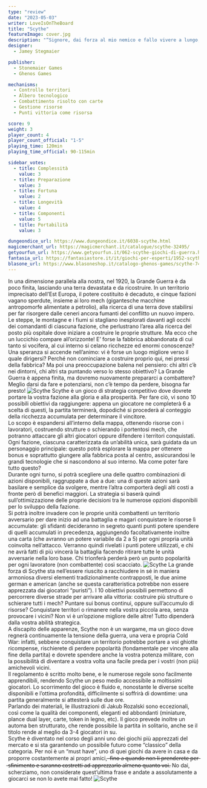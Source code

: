 ```yaml
---
type: "review"
date: "2023-05-03"
writer: LoveIsOnTheBoard
title: "Scythe"
featureImage: cover.jpg
description: "“Signore, dai forza al mio nemico e fallo vivere a lungo, affinché possa assistere al mio trionfo”, cit. Napoleone"
designer:
  - Jamey Stegmaier

publisher:
  - Stonemaier Games
  - Ghenos Games

mechanisms:
  - Controllo territori
  - Albero tecnologico
  - Combattimento risolto con carte
  - Gestione risorse
  - Punti vittoria come risorsa

score: 9
weight: 3
player_count: 4
player_count_official: "1-5"
playing_time: 120min
playing_time_official: 90-115min

sidebar_votes:
  - title: Complessità
    value: 3
  - title: Preparazione
    value: 3
  - title: Fortuna
    value: 2
  - title: Longevità
    value: 4
  - title: Componenti
    value: 5
  - title: Portabilità
    value: 3

dungeondice_url: https://www.dungeondice.it/6038-scythe.html
magicmerchant_url: https://magicmerchant.it/catalogue/scythe-32495/
getyourfun_url: https://www.getyourfun.it/062-scythe-giochi-di-guerra.html
fantasia_url: https://fantasiastore.it/it/giochi-per-esperti/1952-scythe.html
blasone_url: https://www.blasoneshop.it/catalogo-ghenos-games/scythe-74-1146
---
```


<Setting>
  In una dimensione parallela alla nostra, nel 1920, la Grande Guerra è da poco
  finita, lasciando una terra devastata e da ricostruire. In un territorio
  imprecisato dell’Est Europa, il potere costituito è decaduto, e cinque fazioni
  vagano sperdute, insieme ai loro mech (gigantesche macchine antropomorfe
  alimentate a petrolio), alla ricerca di una terra dove stabilirsi per far
  risorgere dalle ceneri ancora fumanti del conflitto un nuovo impero. Le
  steppe, le montagne e i fiumi si stagliano inesplorati davanti agli occhi dei
  comandanti di ciascuna fazione, che perlustrano l’area alla ricerca del posto
  più ospitale dove iniziare a costruire le proprie strutture. Ma ecco che un
  luccichio compare all’orizzonte! E’ forse la fabbrica abbandonata di cui tanto
  si vocifera, al cui interno si celano ricchezze ed enormi conoscenze?
  <br />
  Una speranza si accende nell’animo: vi è forse un luogo migliore verso il
  quale dirigersi? Perché non cominciare a costruire proprio qui, nei pressi
  della fabbrica? Ma poi una preoccupazione balena nel pensiero: chi altri c’è
  nei dintorni, chi altri sta puntando verso lo stesso obiettivo? La Grande
  Guerra è appena finita, ma dovremo nuovamente prepararci a combattere? Meglio
  darsi da fare e potenziarsi, non c’è tempo da perdere, bisogna far presto!
</Setting>

<img src="./game1.jpg" alt="Scythe" />

<Rules>
  Scythe è un gioco di strategia competitivo dove dovrete portare la vostra
  fazione alla gloria e alla prosperità. Per fare ciò, vi sono 10 possibili
  obiettivi da raggiungere: appena un giocatore ne completerà 6 a scelta di
  questi, la partita terminerà, dopodiché si procederà al conteggio della
  ricchezza accumulata per determinare il vincitore.
  <br />
  Lo scopo è espandersi all’interno della mappa, ottenendo risorse con i
  lavoratori, costruendo strutture o schierando i portentosi mech, che potranno
  attaccare gli altri giocatori oppure difendere i territori conquistati. Ogni
  fazione, ciascuna caratterizzata da un’abilità unica, sarà guidata da un
  personaggio principale: questo potrà esplorare la mappa per ottenere bonus e
  soprattutto giungere alla fabbrica posta al centro, assicurandosi le grandi
  tecnologie che si nascondono al suo interno. Ma come poter fare tutto questo?
  <br />
  Durante ogni turno, si potrà scegliere una delle quattro combinazioni di
  azioni disponibili, raggruppate a due a due: una di queste azioni sarà
  basilare e semplice da svolgere, mentre l’altra comporterà degli alti costi a
  fronte però di benefici maggiori. La strategia si baserà quindi
  sull’ottimizzazione delle proprie decisioni tra le numerose opzioni
  disponibili per lo sviluppo della fazione.
  <br />
  Si potrà inoltre invadere con le proprie unità combattenti un territorio
  avversario per dare inizio ad una battaglia e magari conquistare le risorse lì
  accumulate: gli sfidanti decideranno in segreto quanti punti potere spendere
  di quelli accumulati in precedenza, aggiungendo facoltativamente inoltre una
  carta (che avranno un potere variabile da 2 a 5) per ogni propria unità
  coinvolta nell’attacco. Verranno quindi rivelati i punti potere utilizzati, e
  chi ne avrà fatti di più vincerà la battaglia facendo ritirare tutte le unità
  avversarie nella loro base. Chi trionferà perderà però un punto popolarità per
  ogni lavoratore (non combattente) così scacciato.
</Rules>

<img src="./game2.jpg" alt="Scythe" />

<Feedback>
  La grande forza di Scythe sta nell’essere riuscito a racchiudere in sé in
  maniera armoniosa diversi elementi tradizionalmente contrapposti, le due anime
  german e american (anche se questa caratteristica potrebbe non essere
  apprezzata dai giocatori “puristi”). I 10 obiettivi possibili permettono di
  percorrere diverse strade per arrivare alla vittoria: costruire più strutture
  o schierare tutti i mech? Puntare sui bonus continui, oppure sull’accumulo di
  risorse? Conquistare territori o rimanere nella vostra piccola area, senza
  provocare i vicini? Non vi è un’opzione migliore delle altre! Tutto dipenderà
  dalla vostra abilità strategica.
  <br />
  A discapito delle apparenze, Scythe non è un wargame, ma un gioco dove regnerà
  continuamente la tensione della guerra, una vera e propria Cold War: infatti,
  sebbene conquistare un territorio potrebbe portare a voi ghiotte ricompense,
  rischierete di perdere popolarità (fondamentale per vincere alla fine della
  partita) e dovrete spendere anche la vostra potenza militare, con la
  possibilità di diventare a vostra volta una facile preda per i vostri (non
  più) amichevoli vicini.
  <br />
  Il regolamento è scritto molto bene, e le numerose regole sono facilmente
  apprendibili, rendendo Scythe un peso medio accessibile a moltissimi
  giocatori. Lo scorrimento del gioco è fluido e, nonostante le diverse scelte
  disponibili e l’ottima profondità, difficilmente si soffrirà di downtime: una
  partita generalmente si attesterà sulle due ore.
  <br />
  Parlando dei materiali, le illustrazioni di Jakub Rozalski sono eccezionali,
  così come la qualità dei componenti, eleganti ed abbondanti (miniature, plance
  dual layer, carte, token in legno, etc). Il gioco prevede inoltre un automa
  ben strutturato, che rende possibile la partita in solitario, anche se il
  titolo rende al meglio da 3-4 giocatori in su.
  <br />
  Scythe è diventato nel corso degli anni uno dei giochi più apprezzati del
  mercato e si sta garantendo un possibile futuro come “classico” della
  categoria. Per noi è un “must have”, uno di quei giochi da avere in casa e da
  proporre costantemente ai propri amici, ̶ ̶f̶i̶n̶o̶ ̶a̶ ̶q̶u̶a̶n̶d̶o̶ ̶n̶o̶n̶ ̶l̶i̶ ̶p̶r̶e̶n̶d̶e̶r̶e̶t̶e̶ ̶p̶e̶r̶
  ̶s̶f̶i̶n̶i̶m̶e̶n̶t̶o̶ ̶e̶ ̶s̶a̶r̶a̶n̶n̶o̶ ̶c̶o̶s̶t̶r̶e̶t̶t̶i̶ ̶a̶d̶ ̶a̶p̶p̶r̶e̶z̶z̶a̶r̶l̶o̶ ̶a̶l̶m̶e̶n̶o̶ ̶q̶u̶a̶n̶t̶o̶ ̶v̶o̶i̶. No dai,
  scherziamo, non considerate quest’ultima frase e andate a assolutamente a
  giocarci se non lo avete mai fatto!
</Feedback>

<img src="./game3.jpg" alt="Scythe" />
